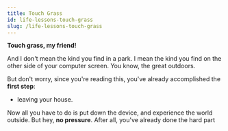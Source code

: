 ```yaml
---
title: Touch Grass
id: life-lessons-touch-grass
slug: /life-lessons-touch-grass
---
```


**Touch grass, my friend!**

And I don't mean the kind you find in a park.
I mean the kind you find on the other side of your computer screen.
You know, the great outdoors.

But don't worry, since you're reading this,
you've already accomplished the **first step**:

- leaving your house.

Now all you have to do is put down the device, and experience the world outside.
But hey, **no pressure**. After all, you've already done the hard part
